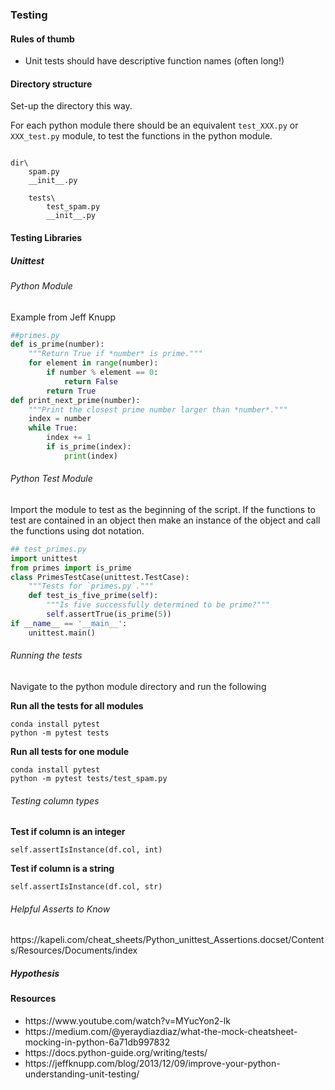 ### Testing {-}

#### Rules of thumb {-}

* Unit tests should have descriptive function names (often long!)

#### Directory structure {-}

Set-up the directory this way.

For each python module there should be an equivalent `test_XXX.py` or `XXX_test.py` module, to test the functions in the python module. 

```

dir\
	spam.py
	__init__.py
	
	tests\
		test_spam.py
		__init__.py
```

#### Testing Libraries {-}

##### Unittest {-}

###### Python Module {-}

Example from Jeff Knupp

```python
##primes.py
def is_prime(number):
    """Return True if *number* is prime."""
    for element in range(number):
        if number % element == 0:
            return False
        return True
def print_next_prime(number):
    """Print the closest prime number larger than *number*."""
    index = number
    while True:
        index += 1
        if is_prime(index):
            print(index)
```

###### Python Test Module

Import the module to test as the beginning of the script. If the functions to test are contained in an object then make an instance of the object and call the functions using dot notation.

```python
## test_primes.py
import unittest
from primes import is_prime
class PrimesTestCase(unittest.TestCase):
    """Tests for `primes.py`."""
	def test_is_five_prime(self):
        """Is five successfully determined to be prime?"""
        self.assertTrue(is_prime(5))
if __name__ == '__main__':
    unittest.main()
```

###### Running the tests {-}

Navigate to the python module directory and run the following

**Run all the tests for all modules** 

```
conda install pytest
python -m pytest tests
```

**Run all tests for one module**

```
conda install pytest
python -m pytest tests/test_spam.py
```

###### Testing column types {-}

**Test if column is an integer**

```
self.assertIsInstance(df.col, int)
```
 
**Test if column is a string**

```
self.assertIsInstance(df.col, str)
```

###### Helpful Asserts to Know {-}

https://kapeli.com/cheat_sheets/Python_unittest_Assertions.docset/Contents/Resources/Documents/index

##### Hypothesis {-}

#### Resources {-}

* https://www.youtube.com/watch?v=MYucYon2-lk
* https://medium.com/@yeraydiazdiaz/what-the-mock-cheatsheet-mocking-in-python-6a71db997832
* https://docs.python-guide.org/writing/tests/
* https://jeffknupp.com/blog/2013/12/09/improve-your-python-understanding-unit-testing/


